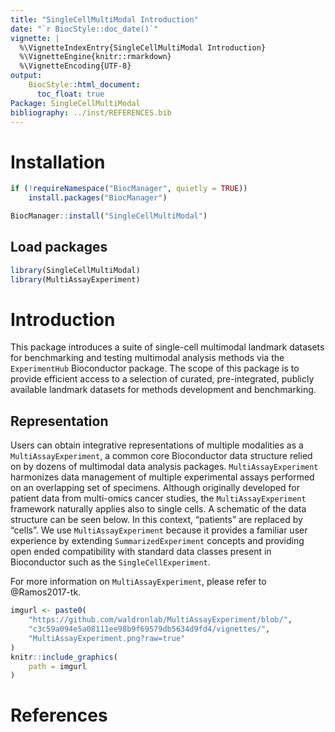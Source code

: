 ```yaml
---
title: "SingleCellMultiModal Introduction"
date: "`r BiocStyle::doc_date()`"
vignette: |
  %\VignetteIndexEntry{SingleCellMultiModal Introduction}
  %\VignetteEngine{knitr::rmarkdown}
  %\VignetteEncoding{UTF-8}
output:
    BiocStyle::html_document:
      toc_float: true
Package: SingleCellMultiModal
bibliography: ../inst/REFERENCES.bib
---
```


# Installation

```r
if (!requireNamespace("BiocManager", quietly = TRUE))
    install.packages("BiocManager")

BiocManager::install("SingleCellMultiModal")
```

## Load packages

```r
library(SingleCellMultiModal)
library(MultiAssayExperiment)
```

# Introduction

This package introduces a suite of single-cell multimodal landmark datasets for
benchmarking and testing multimodal analysis methods via the `ExperimentHub`
Bioconductor package. The scope of this package is to provide efficient access
to a selection of curated, pre-integrated, publicly available landmark datasets
for methods development and benchmarking.

## Representation

Users can obtain integrative representations of multiple modalities as a
`MultiAssayExperiment`, a common core Bioconductor data structure relied on by
dozens of multimodal data analysis packages. `MultiAssayExperiment` harmonizes
data management of multiple experimental assays performed on an overlapping set
of specimens. Although originally developed for patient data from multi-omics
cancer studies, the `MultiAssayExperiment` framework naturally applies also to
single cells. A schematic of the data structure can be seen below. In this
context, "patients" are replaced by "cells". We use `MultiAssayExperiment`
because it provides a familiar user experience by extending
`SummarizedExperiment` concepts and providing open ended compatibility with
standard data classes present in Bioconductor such as the
`SingleCellExperiment`.

For more information on `MultiAssayExperiment`, please refer to @Ramos2017-tk.

```r
imgurl <- paste0(
    "https://github.com/waldronlab/MultiAssayExperiment/blob/",
    "c3c59a094e5a08111ee98b9f69579db5634d9fd4/vignettes/",
    "MultiAssayExperiment.png?raw=true"
)
knitr::include_graphics(
    path = imgurl
)
```

# References
